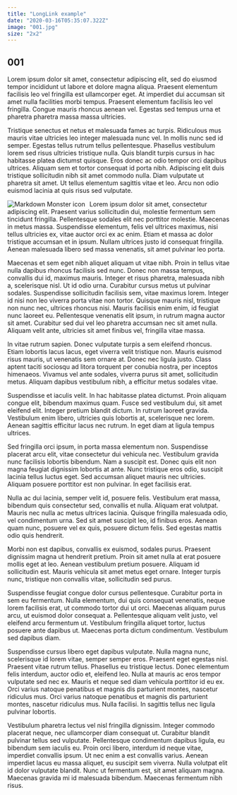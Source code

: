 ```yaml
---
title: "LongLink example"
date: "2020-03-16T05:35:07.322Z"
image: "001.jpg"
size: "2x2"
---
```


## 001

Lorem ipsum dolor sit amet, consectetur adipiscing elit, sed do eiusmod tempor incididunt ut labore et dolore magna aliqua. Praesent elementum facilisis leo vel fringilla est ullamcorper eget. At imperdiet dui accumsan sit amet nulla facilities morbi tempus. Praesent elementum facilisis leo vel fringilla. Congue mauris rhoncus aenean vel. Egestas sed tempus urna et pharetra pharetra massa massa ultricies.

Tristique senectus et netus et malesuada fames ac turpis. Ridiculous mus mauris vitae ultricies leo integer malesuada nunc vel. In mollis nunc sed id semper. Egestas tellus rutrum tellus pellentesque. Phasellus vestibulum lorem sed risus ultricies tristique nulla. Quis blandit turpis cursus in hac habitasse platea dictumst quisque. Eros donec ac odio tempor orci dapibus ultrices. Aliquam sem et tortor consequat id porta nibh. Adipiscing elit duis tristique sollicitudin nibh sit amet commodo nulla. Diam vulputate ut pharetra sit amet. Ut tellus elementum sagittis vitae et leo. Arcu non odio euismod lacinia at quis risus sed vulputate.

<img
	src='https://www.nabu.de/imperia/md/nabu/images/arten/tiere/saeugetiere/raubtiere/hundeartige/wolf/150208-nabu-wolf-christoph-bosch20.jpeg'
	alt='Markdown Monster icon'
	style='float: left; margin-right: 10px;'
/>

Lorem ipsum dolor sit amet, consectetur adipiscing elit. Praesent varius sollicitudin dui, molestie fermentum sem tincidunt fringilla. Pellentesque sodales elit nec porttitor molestie. Maecenas in metus massa. Suspendisse elementum, felis vel ultrices maximus, nisi tellus ultricies ex, vitae auctor orci ex ac enim. Etiam et massa ac dolor tristique accumsan et in ipsum. Nullam ultrices justo id consequat fringilla. Aenean malesuada libero sed massa venenatis, sit amet pulvinar leo porta.

Maecenas et sem eget nibh aliquet aliquam ut vitae nibh. Proin in tellus vitae nulla dapibus rhoncus facilisis sed nunc. Donec non massa tempus, convallis dui id, maximus mauris. Integer et risus pharetra, malesuada nibh a, scelerisque nisl. Ut id odio urna. Curabitur cursus metus ut pulvinar sodales. Suspendisse sollicitudin facilisis sem, vitae maximus lorem. Integer id nisi non leo viverra porta vitae non tortor. Quisque mauris nisl, tristique non nunc nec, ultrices rhoncus nisi. Mauris facilisis enim enim, id feugiat nunc laoreet eu. Pellentesque venenatis elit ipsum, in rutrum magna auctor sit amet. Curabitur sed dui vel leo pharetra accumsan nec sit amet nulla. Aliquam velit ante, ultricies sit amet finibus vel, fringilla vitae massa.

In vitae rutrum sapien. Donec vulputate turpis a sem eleifend rhoncus. Etiam lobortis lacus lacus, eget viverra velit tristique non. Mauris euismod risus mauris, ut venenatis sem ornare at. Donec nec ligula justo. Class aptent taciti sociosqu ad litora torquent per conubia nostra, per inceptos himenaeos. Vivamus vel ante sodales, viverra purus sit amet, sollicitudin metus. Aliquam dapibus vestibulum nibh, a efficitur metus sodales vitae.

Suspendisse et iaculis velit. In hac habitasse platea dictumst. Proin aliquam congue elit, bibendum maximus quam. Fusce sed vestibulum dui, sit amet eleifend elit. Integer pretium blandit dictum. In rutrum laoreet gravida. Vestibulum enim libero, ultricies quis lobortis at, scelerisque nec lorem. Aenean sagittis efficitur lacus nec rutrum. In eget diam at ligula tempus ultrices.

Sed fringilla orci ipsum, in porta massa elementum non. Suspendisse placerat arcu elit, vitae consectetur dui vehicula nec. Vestibulum gravida nunc facilisis lobortis bibendum. Nam a suscipit est. Donec quis elit non magna feugiat dignissim lobortis at ante. Nunc tristique eros odio, suscipit lacinia tellus luctus eget. Sed accumsan aliquet mauris nec ultricies. Aliquam posuere porttitor est non pulvinar. In eget facilisis erat.

Nulla ac dui lacinia, semper velit id, posuere felis. Vestibulum erat massa, bibendum quis consectetur sed, convallis et nulla. Aliquam erat volutpat. Mauris nec nulla ac metus ultrices lacinia. Quisque fringilla malesuada odio, vel condimentum urna. Sed sit amet suscipit leo, id finibus eros. Aenean quam nunc, posuere vel ex quis, posuere dictum felis. Sed egestas mattis odio quis hendrerit.

Morbi non est dapibus, convallis ex euismod, sodales purus. Praesent dignissim magna ut hendrerit pretium. Proin sit amet nulla at erat posuere mollis eget at leo. Aenean vestibulum pretium posuere. Aliquam id sollicitudin est. Mauris vehicula sit amet metus eget ornare. Integer turpis nunc, tristique non convallis vitae, sollicitudin sed purus.

Suspendisse feugiat congue dolor cursus pellentesque. Curabitur porta in sem eu fermentum. Nulla elementum, dui quis consequat venenatis, neque lorem facilisis erat, ut commodo tortor dui ut orci. Maecenas aliquam purus arcu, ut euismod dolor consequat a. Pellentesque aliquam velit justo, vel eleifend arcu fermentum ut. Vestibulum fringilla aliquet tortor, luctus posuere ante dapibus ut. Maecenas porta dictum condimentum. Vestibulum sed dapibus diam.

Suspendisse cursus libero eget dapibus vulputate. Nulla magna nunc, scelerisque id lorem vitae, semper semper eros. Praesent eget egestas nisl. Praesent vitae rutrum tellus. Phasellus eu tristique lectus. Donec elementum felis interdum, auctor odio et, eleifend leo. Nulla at mauris ac eros tempor vulputate sed nec ex. Mauris et neque sed diam vehicula porttitor id eu ex. Orci varius natoque penatibus et magnis dis parturient montes, nascetur ridiculus mus. Orci varius natoque penatibus et magnis dis parturient montes, nascetur ridiculus mus. Nulla facilisi. In sagittis tellus nec ligula pulvinar lobortis.

Vestibulum pharetra lectus vel nisl fringilla dignissim. Integer commodo placerat neque, nec ullamcorper diam consequat ut. Curabitur blandit pulvinar tellus sed vulputate. Pellentesque condimentum dapibus ligula, eu bibendum sem iaculis eu. Proin orci libero, interdum id neque vitae, imperdiet convallis ipsum. Ut nec enim a est convallis varius. Aenean imperdiet lacus eu massa aliquet, eu suscipit sem viverra. Nulla volutpat elit id dolor vulputate blandit. Nunc ut fermentum est, sit amet aliquam magna. Maecenas gravida mi id malesuada bibendum. Maecenas fermentum nibh risus.
